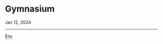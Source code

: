 <h1 class=post>Gymnasium</h1>
<span class='meta'>Jan 12, 2024</span>
<hr/>

<style>
    .custom-link {
        text-decoration: none;
        color: black; /* Sets the default color to black */
        border-bottom: 1px dotted black; /* Creates a dotted underline */
        padding-bottom: 0px; /* Optional: Adjusts space between text and underline */
    }

    .custom-link:hover {
        text-decoration: underline solid black; /* Changes to solid underline on hover */
    }
</style>

<a href="lab1a.qmd#lab1a" class="custom-link">Env</a>

